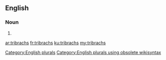 ==English==

===Noun===
{{head|en}}

# {{plural of|tribrach}}

[[Category:English plurals]][[Category:English plurals using obsolete wikisyntax]]

[[ar:tribrachs]]
[[fr:tribrachs]]
[[ku:tribrachs]]
[[my:tribrachs]]